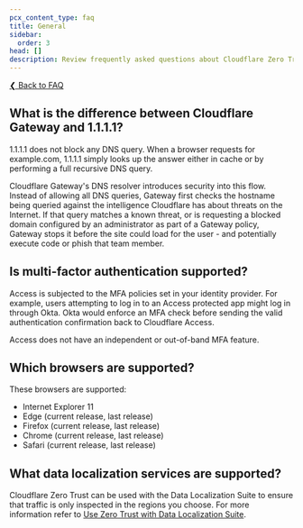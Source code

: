 ```yaml
---
pcx_content_type: faq
title: General
sidebar:
  order: 3
head: []
description: Review frequently asked questions about Cloudflare Zero Trust.
---
```


[❮ Back to FAQ](/cloudflare-one/faq/)

## What is the difference between Cloudflare Gateway and 1.1.1.1?

1.1.1.1 does not block any DNS query. When a browser requests for example.com, 1.1.1.1 simply looks up the answer either in cache or by performing a full recursive DNS query.

Cloudflare Gateway's DNS resolver introduces security into this flow. Instead of allowing all DNS queries, Gateway first checks the hostname being queried against the intelligence Cloudflare has about threats on the Internet. If that query matches a known threat, or is requesting a blocked domain configured by an administrator as part of a Gateway policy, Gateway stops it before the site could load for the user - and potentially execute code or phish that team member.

## Is multi-factor authentication supported?

Access is subjected to the MFA policies set in your identity provider. For example, users attempting to log in to an Access protected app might log in through Okta. Okta would enforce an MFA check before sending the valid authentication confirmation back to Cloudflare Access.

Access does not have an independent or out-of-band MFA feature.

## Which browsers are supported?

These browsers are supported:

- Internet Explorer 11
- Edge (current release, last release)
- Firefox (current release, last release)
- Chrome (current release, last release)
- Safari (current release, last release)

## What data localization services are supported?

Cloudflare Zero Trust can be used with the Data Localization Suite to ensure that traffic is only inspected in the regions you choose. For more information refer to [Use Zero Trust with Data Localization Suite](/data-localization/how-to/zero-trust/).

